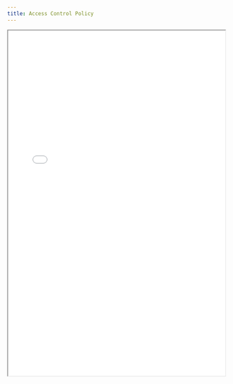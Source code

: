 ```yaml
---
title: Access Control Policy
---
```


<iframe
  src="/files/compliance/policies/access-control-policy-bsi_EN.pdf"
  width="100%"
  height="800px"
  style={{ border: '1px solid #ccc', borderRadius: '8px' }}
  title="Access Control Policy"
/>